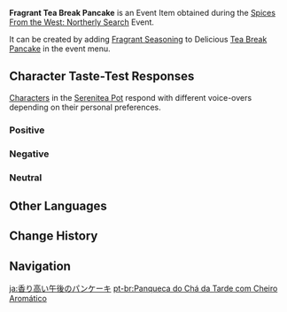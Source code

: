 {{Item Infobox
|id           = 141108
|image        = Item Fragrant Tea Break Pancake.png
|type         = Consumables
|group2       = Event Items
|invCategory  = Precious Items
|group        = Fragrant Dishes
|quality      = 2
|description  = A delicious dish with some extra seasoning! It gives off a titillating aroma... But whose tastes will this dish suit? Invite your friends, invite your pals &mdash; get them to try this new dish!
|source1      = [[Spices From the West: Northerly Search]] Event
|event        = Spices From the West/2023-03-31
|related_item = Tea Break Pancake
|related_type = Variant
}}
'''Fragrant Tea Break Pancake''' is an Event Item obtained during the [[Spices From the West: Northerly Search]] Event.

It can be created by adding [[Fragrant Seasoning]] to Delicious [[Tea Break Pancake]] in the event menu.

==Character Taste-Test Responses==
[[Characters]] in the [[Serenitea Pot]] respond with different voice-overs depending on their personal preferences.

===Positive===
{{Card List|Albedo, Arataki Itto, Dehya, Dori, Eula, Gorou, Layla, Lisa, Nahida, Nilou, Noelle, Raiden Shogun, Sucrose, Yoimiya}}

===Negative===
{{Card List|Ganyu, Kujou Sara, Rosaria, Wanderer, Yelan}}

===Neutral===
{{Card List|Alhaitham, Amber, Barbara, Beidou, Bennett, Candace, Chongyun, Collei, Cyno, Diluc, Diona, Faruzan, Fischl, Hu Tao, Jean, Kaedehara Kazuha, Kaeya, Kamisato Ayaka, Kamisato Ayato, Keqing, Klee, Kuki Shinobu, Mika, Mona, Ningguang, Qiqi, Razor, Sangonomiya Kokomi, Sayu, Shenhe, Shikanoin Heizou, Tartaglia, Thoma, Tighnari, Venti, Xiangling, Xiao, Xingqiu, Xinyan, Yae Miko, Yanfei, Yaoyao, Yun Jin, Zhongli}}

==Other Languages==
{{Other Languages|default_hidden=1
|en      = Fragrant Tea Break Pancake
|zhs     = 香气四溢的庄园烤松饼
|zhs_rm  = Xiāngqìsìyì de Zhuāngyuán Kǎo Sōngbǐng
|zht     = 香氣四溢的莊園烤鬆餅
|zht_rm  = Xiāngqìsìyì de Zhuāngyuán Kǎo Sōngbǐng
|ja      = 香り高い午後のパンケーキ
|ja_rm   = Kaoritakai Gogo no Pankeeki
|ko      = 향기로운 장원 팬케이크
|es      = Panqueques aromáticos
|fr      = Pancakes (parfumés)
|ru      = Ароматные блинчики к чаю
|th      = Tea Break Pancake หอมกรุ่น
|th_rm   = 
|vi      = Bánh Xốp Thơm Lừng
|de      = Duftende Landeierkuchen
|id      = Fragrant Tea Break Pancake
|pt      = Panqueca do Chá da Tarde com Cheiro Aromático
|tr      = Baharatlı Krep
|it      = Pancake speciale fragrante
}}

==Change History==
{{Change History|3.5}}

==Navigation==
{{Precious Navbox|Item}}

[[ja:香り高い午後のパンケーキ]]
[[pt-br:Panqueca do Chá da Tarde com Cheiro Aromático]]